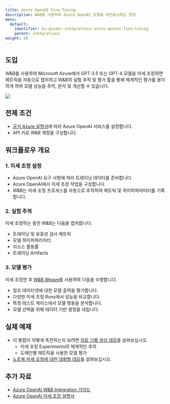 ```yaml
---
title: Azure OpenAI Fine-Tuning
description: W&B를 사용하여 Azure OpenAI 모델을 파인튜닝하는 방법.
menu:
  default:
    identifier: ko-guides-integrations-azure-openai-fine-tuning
    parent: integrations
weight: 20
---
```


## 도입
W&B를 사용하여 Microsoft Azure에서 GPT-3.5 또는 GPT-4 모델을 미세 조정하면 메트릭을 자동으로 캡처하고 W&B의 실험 추적 및 평가 툴을 통해 체계적인 평가를 용이하게 하여 모델 성능을 추적, 분석 및 개선할 수 있습니다.

<Frame>
    <img src="/images/integrations/aoai_ft_plot.png"  />
</Frame>

## 전제 조건
- [공식 Azure 설명서](https://wandb.me/aoai-wb-int)에 따라 Azure OpenAI 서비스를 설정합니다.
- API 키로 W&B 계정을 구성합니다.

## 워크플로우 개요

### 1. 미세 조정 설정
- Azure OpenAI 요구 사항에 따라 트레이닝 데이터를 준비합니다.
- Azure OpenAI에서 미세 조정 작업을 구성합니다.
- W&B는 미세 조정 프로세스를 자동으로 추적하여 메트릭 및 하이퍼파라미터를 기록합니다.

### 2. 실험 추적
미세 조정하는 동안 W&B는 다음을 캡처합니다.
- 트레이닝 및 유효성 검사 메트릭
- 모델 하이퍼파라미터
- 리소스 활용률
- 트레이닝 Artifacts

### 3. 모델 평가
미세 조정한 후 [W&B Weave](https://weave-docs.wandb.ai)를 사용하여 다음을 수행합니다.
- 참조 데이터셋에 대한 모델 출력을 평가합니다.
- 다양한 미세 조정 Runs에서 성능을 비교합니다.
- 특정 테스트 케이스에서 모델 행동을 분석합니다.
- 모델 선택을 위해 데이터 기반 결정을 내립니다.

## 실제 예제
* 이 통합이 어떻게 촉진하는지 보려면 [의료 기록 생성 데모](https://wandb.me/aoai-ft-colab)를 살펴보십시오.
  - 미세 조정 Experiments의 체계적인 추적
  - 도메인별 메트릭을 사용한 모델 평가
* [노트북 미세 조정에 대한 대화형 데모](https://colab.research.google.com/github/wandb/examples/blob/master/colabs/azure/azure_gpt_medical_notes.ipynb)를 살펴보십시오.

## 추가 자료
- [Azure OpenAI W&B Integration 가이드](https://wandb.me/aoai-wb-int)
- [Azure OpenAI 미세 조정 설명서](https://learn.microsoft.com/azure/ai-services/openai/how-to/fine-tuning?tabs=turbo%2Cpython&pivots=programming-language-python)
